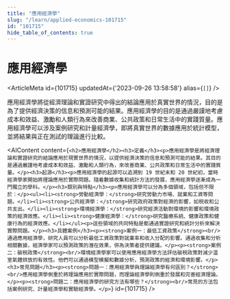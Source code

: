 ```yaml
---
title: "應用經濟學"
slug: "/learn/applied-economics-101715"
id: "101715"
hide_table_of_contents: true
---
```



# 應用經濟學

<ArticleMeta id={101715} updatedAt={'2023-09-26 13:58:58'} alias={`[]`} />
<div className='border-solid border-b border-t-0 my-4 border-[var(--ifm-color-gray-300)]' />

應用經濟學將從經濟理論和實證研究中得出的結論應用於真實世界的情況，目的是為了提供經濟決策的信息和預測可能的結果。應用經濟學的目的是通過嚴謹地考慮成本和效益、激勵和人類行為來改善商業、公共政策和日常生活中的實踐質量。應用經濟學可以涉及案例研究和計量經濟學，即將真實世界的數據應用於統計模型，並將結果與正在測試的理論進行比較。

<AIContent content={`<h2>應用經濟學</h2><h3>定義</h3><p>應用經濟學是將經濟理論和實證研究的結論應用於現實世界的情況，以提供經濟決策的信息和預測可能的結果。其目的是通過嚴謹地考慮成本和效益、激勵和人類行為，來改善商業、公共政策和日常生活中的實踐質量。</p><h3>起源</h3><p>應用經濟學的起源可以追溯到 19 世紀末和 20 世紀初，當時經濟學家開始將理論應用於實際問題。隨着數據收集和統計方法的發展，應用經濟學逐漸成為一門獨立的學科。</p><h3>類別與特點</h3><p>應用經濟學可以分為多個領域，包括但不限於：</p><ul><li><strong>勞動經濟學：</strong>研究勞動力市場、就業和工資等問題。</li><li><strong>公共經濟學：</strong>研究政府政策對經濟的影響，如税收和公共支出。</li><li><strong>環境經濟學：</strong>研究經濟活動對環境的影響和環境政策的經濟效應。</li><li><strong>健康經濟學：</strong>研究醫療系統、健康政策和健康行為的經濟效應。</li></ul><p>這些領域的共同特點是都通過實證研究和統計分析來解決實際問題。</p><h3>具體案例</h3><p><strong>案例一：最低工資政策</strong><br/>通過應用經濟學，研究人員可以分析最低工資政策對就業率和收入分配的影響。通過收集和分析相關數據，經濟學家可以預測政策的潛在效果，併為決策者提供建議。</p><p><strong>案例二：碳税政策</strong><br/>環境經濟學家可以使用應用經濟學方法評估碳税政策對減少温室氣體排放的有效性。他們可以通過模型模擬和數據分析，預測政策的經濟和環境影響。</p><h3>常見問題</h3><p><strong>問題一：應用經濟學與理論經濟學有何區別？</strong><br/>應用經濟學側重於將理論應用於實際問題，而理論經濟學則側重於發展和完善經濟理論。</p><p><strong>問題二：應用經濟學的研究方法有哪些？</strong><br/>常見的方法包括案例研究、計量經濟學和實驗經濟學。</p>`} id={101715} />
